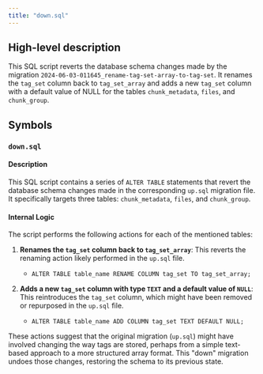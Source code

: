 ```yaml
---
title: "down.sql"
---
```


## High-level description
This SQL script reverts the database schema changes made by the migration `2024-06-03-011645_rename-tag-set-array-to-tag-set`. It renames the `tag_set` column back to `tag_set_array` and adds a new `tag_set` column with a default value of NULL for the tables `chunk_metadata`, `files`, and `chunk_group`.

## Symbols
### `down.sql`
#### Description
This SQL script contains a series of `ALTER TABLE` statements that revert the database schema changes made in the corresponding `up.sql` migration file. It specifically targets three tables: `chunk_metadata`, `files`, and `chunk_group`.

#### Internal Logic
The script performs the following actions for each of the mentioned tables:

1. **Renames the `tag_set` column back to `tag_set_array`**: This reverts the renaming action likely performed in the `up.sql` file.
   - `ALTER TABLE table_name RENAME COLUMN tag_set TO tag_set_array;`

2. **Adds a new `tag_set` column with type `TEXT` and a default value of `NULL`**: This reintroduces the `tag_set` column, which might have been removed or repurposed in the `up.sql` file.
   - `ALTER TABLE table_name ADD COLUMN tag_set TEXT DEFAULT NULL;`

These actions suggest that the original migration (`up.sql`) might have involved changing the way tags are stored, perhaps from a simple text-based approach to a more structured array format. This "down" migration undoes those changes, restoring the schema to its previous state. 
